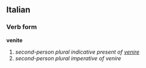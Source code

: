 ==Italian==
===Verb form===
'''venite'''

# ''second-person plural indicative present of [[venire]]''
# ''second-person plural imperative of venire''